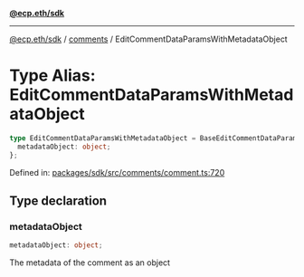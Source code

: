 [**@ecp.eth/sdk**](../../index.mdx)

***

[@ecp.eth/sdk](/sdk-reference/index.mdx) / [comments](/sdk-reference/comments/index.mdx) / EditCommentDataParamsWithMetadataObject

# Type Alias: EditCommentDataParamsWithMetadataObject

```ts
type EditCommentDataParamsWithMetadataObject = BaseEditCommentDataParams & {
  metadataObject: object;
};
```

Defined in: [packages/sdk/src/comments/comment.ts:720](https://github.com/ecp-eth/comments-monorepo/blob/main/packages/sdk/src/comments/comment.ts#L720)

## Type declaration

### metadataObject

```ts
metadataObject: object;
```

The metadata of the comment as an object
